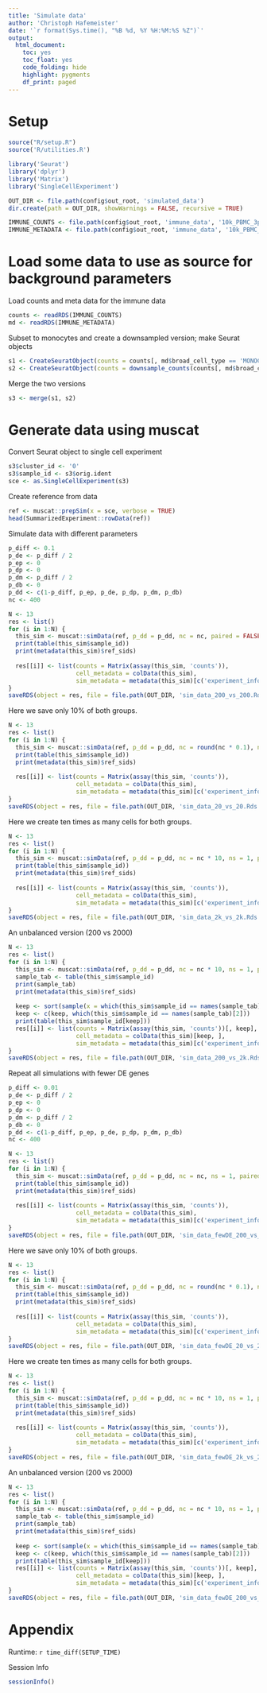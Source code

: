 ```yaml
---
title: 'Simulate data'
author: 'Christoph Hafemeister'
date: '`r format(Sys.time(), "%B %d, %Y %H:%M:%S %Z")`'
output:
  html_document: 
    toc: yes
    toc_float: yes
    code_folding: hide
    highlight: pygments
    df_print: paged
---
```


# Setup

```r
source("R/setup.R")
source('R/utilities.R')

library('Seurat')
library('dplyr')
library('Matrix')
library('SingleCellExperiment')

OUT_DIR <- file.path(config$out_root, 'simulated_data')
dir.create(path = OUT_DIR, showWarnings = FALSE, recursive = TRUE)

IMMUNE_COUNTS <- file.path(config$out_root, 'immune_data', '10k_PBMC_3p_nextgem_Chromium_Controller_filtered_feature_bc_matrix_seurat_counts.Rds')
IMMUNE_METADATA <- file.path(config$out_root, 'immune_data', '10k_PBMC_3p_nextgem_Chromium_Controller_filtered_feature_bc_matrix_seurat_metadata.Rds')
```

# Load some data to use as source for background parameters

Load counts and meta data for the immune data
```r
counts <- readRDS(IMMUNE_COUNTS)
md <- readRDS(IMMUNE_METADATA)
```

Subset to monocytes and create a downsampled version; make Seurat objects
```r
s1 <- CreateSeuratObject(counts = counts[, md$broad_cell_type == 'MONOCYTES'], project = 'mono')
s2 <- CreateSeuratObject(counts = downsample_counts(counts[, md$broad_cell_type == 'MONOCYTES'], frac = 0.85), project = 'mono_down')
```

Merge the two versions
```r
s3 <- merge(s1, s2)
```


# Generate data using muscat

Convert Seurat object to single cell experiment
```r
s3$cluster_id <- '0'
s3$sample_id <- s3$orig.ident
sce <- as.SingleCellExperiment(s3)
```

Create reference from data
```r
ref <- muscat::prepSim(x = sce, verbose = TRUE)
head(SummarizedExperiment::rowData(ref))
```   


Simulate data with different parameters

```r
p_diff <- 0.1
p_de <- p_diff / 2
p_ep <- 0
p_dp <- 0
p_dm <- p_diff / 2
p_db <- 0
p_dd <- c(1-p_diff, p_ep, p_de, p_dp, p_dm, p_db)
nc <- 400

N <- 13
res <- list()
for (i in 1:N) {
  this_sim <- muscat::simData(ref, p_dd = p_dd, nc = nc, paired = FALSE)
  print(table(this_sim$sample_id))
  print(metadata(this_sim)$ref_sids)
  
  res[[i]] <- list(counts = Matrix(assay(this_sim, 'counts')),
                   cell_metadata = colData(this_sim),
                   sim_metadata = metadata(this_sim)[c('experiment_info', 'n_cells', 'gene_info', 'ref_sids')])
}
saveRDS(object = res, file = file.path(OUT_DIR, 'sim_data_200_vs_200.Rds'))
```

Here we save only 10% of both groups.
```r
N <- 13
res <- list()
for (i in 1:N) {
  this_sim <- muscat::simData(ref, p_dd = p_dd, nc = round(nc * 0.1), ns = 1, paired = FALSE)
  print(table(this_sim$sample_id))
  print(metadata(this_sim)$ref_sids)
  
  res[[i]] <- list(counts = Matrix(assay(this_sim, 'counts')),
                   cell_metadata = colData(this_sim),
                   sim_metadata = metadata(this_sim)[c('experiment_info', 'n_cells', 'gene_info', 'ref_sids')])
}
saveRDS(object = res, file = file.path(OUT_DIR, 'sim_data_20_vs_20.Rds'))
```

Here we create ten times as many cells for both groups.
```r
N <- 13
res <- list()
for (i in 1:N) {
  this_sim <- muscat::simData(ref, p_dd = p_dd, nc = nc * 10, ns = 1, paired = FALSE)
  print(table(this_sim$sample_id))
  print(metadata(this_sim)$ref_sids)
  
  res[[i]] <- list(counts = Matrix(assay(this_sim, 'counts')),
                   cell_metadata = colData(this_sim),
                   sim_metadata = metadata(this_sim)[c('experiment_info', 'n_cells', 'gene_info', 'ref_sids')])
}
saveRDS(object = res, file = file.path(OUT_DIR, 'sim_data_2k_vs_2k.Rds'))
```

An unbalanced version (200 vs 2000)

```r
N <- 13
res <- list()
for (i in 1:N) {
  this_sim <- muscat::simData(ref, p_dd = p_dd, nc = nc * 10, ns = 1, paired = FALSE)
  sample_tab <- table(this_sim$sample_id)
  print(sample_tab)
  print(metadata(this_sim)$ref_sids)
  
  keep <- sort(sample(x = which(this_sim$sample_id == names(sample_tab)[1]), size = round(sample_tab[1] * 0.1)))
  keep <- c(keep, which(this_sim$sample_id == names(sample_tab)[2]))
  print(table(this_sim$sample_id[keep]))
  res[[i]] <- list(counts = Matrix(assay(this_sim, 'counts'))[, keep],
                   cell_metadata = colData(this_sim)[keep, ],
                   sim_metadata = metadata(this_sim)[c('experiment_info', 'n_cells', 'gene_info', 'ref_sids')])
}
saveRDS(object = res, file = file.path(OUT_DIR, 'sim_data_200_vs_2k.Rds'))
```

Repeat all simulations with fewer DE genes

```r
p_diff <- 0.01
p_de <- p_diff / 2
p_ep <- 0
p_dp <- 0 
p_dm <- p_diff / 2
p_db <- 0
p_dd <- c(1-p_diff, p_ep, p_de, p_dp, p_dm, p_db)
nc <- 400

N <- 13
res <- list()
for (i in 1:N) {
  this_sim <- muscat::simData(ref, p_dd = p_dd, nc = nc, ns = 1, paired = FALSE)
  print(table(this_sim$sample_id))
  print(metadata(this_sim)$ref_sids)
  
  res[[i]] <- list(counts = Matrix(assay(this_sim, 'counts')),
                   cell_metadata = colData(this_sim),
                   sim_metadata = metadata(this_sim)[c('experiment_info', 'n_cells', 'gene_info', 'ref_sids')])
}
saveRDS(object = res, file = file.path(OUT_DIR, 'sim_data_fewDE_200_vs_200.Rds'))
```

Here we save only 10% of both groups.
```r
N <- 13
res <- list()
for (i in 1:N) {
  this_sim <- muscat::simData(ref, p_dd = p_dd, nc = round(nc * 0.1), ns = 1, paired = FALSE)
  print(table(this_sim$sample_id))
  print(metadata(this_sim)$ref_sids)
  
  res[[i]] <- list(counts = Matrix(assay(this_sim, 'counts')),
                   cell_metadata = colData(this_sim),
                   sim_metadata = metadata(this_sim)[c('experiment_info', 'n_cells', 'gene_info', 'ref_sids')])
}
saveRDS(object = res, file = file.path(OUT_DIR, 'sim_data_fewDE_20_vs_20.Rds'))
```

Here we create ten times as many cells for both groups.
```r
N <- 13
res <- list()
for (i in 1:N) {
  this_sim <- muscat::simData(ref, p_dd = p_dd, nc = nc * 10, ns = 1, paired = FALSE)
  print(table(this_sim$sample_id))
  print(metadata(this_sim)$ref_sids)
  
  res[[i]] <- list(counts = Matrix(assay(this_sim, 'counts')),
                   cell_metadata = colData(this_sim),
                   sim_metadata = metadata(this_sim)[c('experiment_info', 'n_cells', 'gene_info', 'ref_sids')])
}
saveRDS(object = res, file = file.path(OUT_DIR, 'sim_data_fewDE_2k_vs_2k.Rds'))
```

An unbalanced version (200 vs 2000)

```r
N <- 13
res <- list()
for (i in 1:N) {
  this_sim <- muscat::simData(ref, p_dd = p_dd, nc = nc * 10, ns = 1, paired = FALSE)
  sample_tab <- table(this_sim$sample_id)
  print(sample_tab)
  print(metadata(this_sim)$ref_sids)
  
  keep <- sort(sample(x = which(this_sim$sample_id == names(sample_tab)[1]), size = round(sample_tab[1] * 0.1)))
  keep <- c(keep, which(this_sim$sample_id == names(sample_tab)[2]))
  print(table(this_sim$sample_id[keep]))
  res[[i]] <- list(counts = Matrix(assay(this_sim, 'counts'))[, keep],
                   cell_metadata = colData(this_sim)[keep, ],
                   sim_metadata = metadata(this_sim)[c('experiment_info', 'n_cells', 'gene_info', 'ref_sids')])
}
saveRDS(object = res, file = file.path(OUT_DIR, 'sim_data_fewDE_200_vs_2k.Rds'))
```



# Appendix

Runtime: `r time_diff(SETUP_TIME)`

Session Info
```r
sessionInfo()
```
